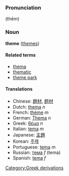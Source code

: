 ===Pronunciation===
(th&#275;m)

===Noun===
'''theme''' ([[themes]])

====Related terms====
*[[thema]]
*[[thematic]]
*[[theme park]]

====Translations====
*Chinese: [[題材]], [[题材]]
*Dutch: [[thema]] ''n''
*French: [[thème]] ''m''
*German: [[Thema]] ''n''
*Greek: [[θέμα]] ''n''
*Italian: [[tema]] ''m''
*Japanese: [[主題]]
*Korean: [[주제]]
*Portuguese: [[tema]] ''m''
*Russian: [[тема]] ''f'' (tema)
*Spanish: [[tema]] ''f''
[[Category:Greek derivations]]